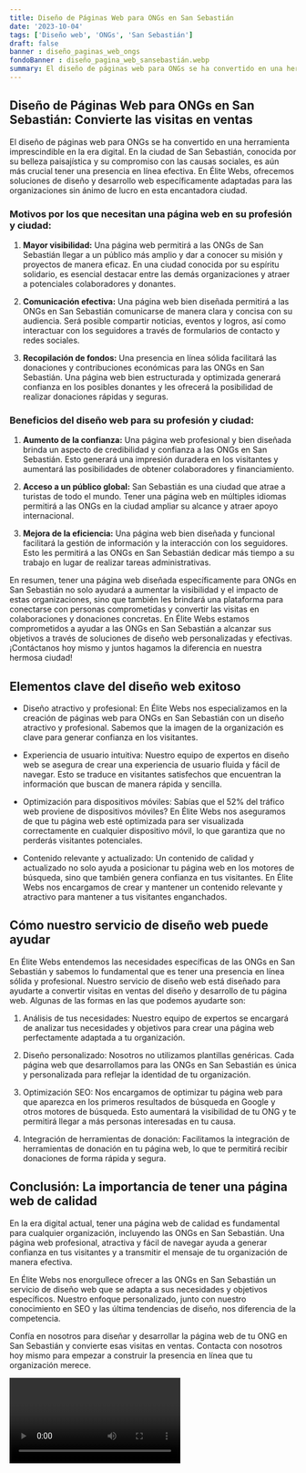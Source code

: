 ```yaml
---
title: Diseño de Páginas Web para ONGs en San Sebastián
date: '2023-10-04'
tags: ['Diseño web', 'ONGs', 'San Sebastián']
draft: false
banner : diseño_paginas_web_ongs
fondoBanner : diseño_pagina_web_sansebastián.webp
summary: El diseño de páginas web para ONGs se ha convertido en una herramienta imprescindible en la era digital. En la ciudad de San Sebastián, conocida por su belleza paisajística y su compromiso con las causas sociales, es aún más crucial tener una presencia en línea efectiva. En Élite Webs, ofrecemos soluciones de diseño y desarrollo web específicamente adaptadas para las organizaciones sin ánimo de lucro en esta encantadora ciudad.
---
```


## Diseño de Páginas Web para ONGs en San Sebastián: Convierte las visitas en ventas

El diseño de páginas web para ONGs se ha convertido en una herramienta imprescindible en la era digital. En la ciudad de San Sebastián, conocida por su belleza paisajística y su compromiso con las causas sociales, es aún más crucial tener una presencia en línea efectiva. En Élite Webs, ofrecemos soluciones de diseño y desarrollo web específicamente adaptadas para las organizaciones sin ánimo de lucro en esta encantadora ciudad.

### Motivos por los que necesitan una página web en su profesión y ciudad:

1. **Mayor visibilidad:** Una página web permitirá a las ONGs de San Sebastián llegar a un público más amplio y dar a conocer su misión y proyectos de manera eficaz. En una ciudad conocida por su espíritu solidario, es esencial destacar entre las demás organizaciones y atraer a potenciales colaboradores y donantes.

2. **Comunicación efectiva:** Una página web bien diseñada permitirá a las ONGs en San Sebastián comunicarse de manera clara y concisa con su audiencia. Será posible compartir noticias, eventos y logros, así como interactuar con los seguidores a través de formularios de contacto y redes sociales.

3. **Recopilación de fondos:** Una presencia en línea sólida facilitará las donaciones y contribuciones económicas para las ONGs en San Sebastián. Una página web bien estructurada y optimizada generará confianza en los posibles donantes y les ofrecerá la posibilidad de realizar donaciones rápidas y seguras.

### Beneficios del diseño web para su profesión y ciudad:

1. **Aumento de la confianza:** Una página web profesional y bien diseñada brinda un aspecto de credibilidad y confianza a las ONGs en San Sebastián. Esto generará una impresión duradera en los visitantes y aumentará las posibilidades de obtener colaboradores y financiamiento.

2. **Acceso a un público global:** San Sebastián es una ciudad que atrae a turistas de todo el mundo. Tener una página web en múltiples idiomas permitirá a las ONGs en la ciudad ampliar su alcance y atraer apoyo internacional.

3. **Mejora de la eficiencia:** Una página web bien diseñada y funcional facilitará la gestión de información y la interacción con los seguidores. Esto les permitirá a las ONGs en San Sebastián dedicar más tiempo a su trabajo en lugar de realizar tareas administrativas.

En resumen, tener una página web diseñada específicamente para ONGs en San Sebastián no solo ayudará a aumentar la visibilidad y el impacto de estas organizaciones, sino que también les brindará una plataforma para conectarse con personas comprometidas y convertir las visitas en colaboraciones y donaciones concretas. En Élite Webs estamos comprometidos a ayudar a las ONGs en San Sebastián a alcanzar sus objetivos a través de soluciones de diseño web personalizadas y efectivas. ¡Contáctanos hoy mismo y juntos hagamos la diferencia en nuestra hermosa ciudad!

<GifSeo />

<Cta />

## Elementos clave del diseño web exitoso

- Diseño atractivo y profesional: En Élite Webs nos especializamos en la creación de páginas web para ONGs en San Sebastián con un diseño atractivo y profesional. Sabemos que la imagen de la organización es clave para generar confianza en los visitantes.

- Experiencia de usuario intuitiva: Nuestro equipo de expertos en diseño web se asegura de crear una experiencia de usuario fluida y fácil de navegar. Esto se traduce en visitantes satisfechos que encuentran la información que buscan de manera rápida y sencilla.

- Optimización para dispositivos móviles: Sabías que el 52% del tráfico web proviene de dispositivos móviles? En Élite Webs nos aseguramos de que tu página web esté optimizada para ser visualizada correctamente en cualquier dispositivo móvil, lo que garantiza que no perderás visitantes potenciales.

- Contenido relevante y actualizado: Un contenido de calidad y actualizado no solo ayuda a posicionar tu página web en los motores de búsqueda, sino que también genera confianza en tus visitantes. En Élite Webs nos encargamos de crear y mantener un contenido relevante y atractivo para mantener a tus visitantes enganchados.

## Cómo nuestro servicio de diseño web puede ayudar

En Élite Webs entendemos las necesidades específicas de las ONGs en San Sebastián y sabemos lo fundamental que es tener una presencia en línea sólida y profesional. Nuestro servicio de diseño web está diseñado para ayudarte a convertir visitas en ventas del diseño y desarrollo de tu página web. Algunas de las formas en las que podemos ayudarte son:

1. Análisis de tus necesidades: Nuestro equipo de expertos se encargará de analizar tus necesidades y objetivos para crear una página web perfectamente adaptada a tu organización.

2. Diseño personalizado: Nosotros no utilizamos plantillas genéricas. Cada página web que desarrollamos para las ONGs en San Sebastián es única y personalizada para reflejar la identidad de tu organización.

3. Optimización SEO: Nos encargamos de optimizar tu página web para que aparezca en los primeros resultados de búsqueda en Google y otros motores de búsqueda. Esto aumentará la visibilidad de tu ONG y te permitirá llegar a más personas interesadas en tu causa.

4. Integración de herramientas de donación: Facilitamos la integración de herramientas de donación en tu página web, lo que te permitirá recibir donaciones de forma rápida y segura.

## Conclusión: La importancia de tener una página web de calidad

En la era digital actual, tener una página web de calidad es fundamental para cualquier organización, incluyendo las ONGs en San Sebastián. Una página web profesional, atractiva y fácil de navegar ayuda a generar confianza en tus visitantes y a transmitir el mensaje de tu organización de manera efectiva.

En Élite Webs nos enorgullece ofrecer a las ONGs en San Sebastián un servicio de diseño web que se adapta a sus necesidades y objetivos específicos. Nuestro enfoque personalizado, junto con nuestro conocimiento en SEO y las última tendencias de diseño, nos diferencia de la competencia.

Confía en nosotros para diseñar y desarrollar la página web de tu ONG en San Sebastián y convierte esas visitas en ventas. Contacta con nosotros hoy mismo para empezar a construir la presencia en línea que tu organización merece.

<Video />

<CtaBot job='ONGs' city='San Sebastián'/>

<Gmaps query='San Sebastián+españa+maps' />